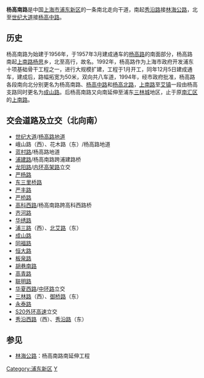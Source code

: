 {{expert|time=2019-06-28T04:25:58+00:00}}
{{unreferenced|time=2019-01-16T08:15:37+00:00}}
{{Infobox China Road
|路牌类型=Shanghai
|中文道路名称=杨高南路
|走向1=北
|走向2=南
|走向1(E)=N
|道路英文名=Yanggao Rd. (S)
|走向2(E)=S
|图片=File:YanggaoPusanNW.jpg
|图片说明=[[浦三路|浦三路]]口北侧天桥西北方向视角
|道路属性=
|道路总长度=
|车速限制=
|行车线数量=
|所在地区= [[上海市|上海市]][[浦东新区|浦东新区]]
|起点= [[世纪大道|世纪大道]]、[[杨高中路|杨高中路]]延长线
|终点= [[秀沿西路|秀沿西路]]、[[秀沿路|秀沿路]]
|道路命名日期= 1994年
|命名缘由= 位于[[杨高路|杨高路]]以南
|道路旧名= [[杨高路|杨高路]]
|道路动工日期= 1956年
|通车日期= 
|路段主要建筑= 
}}
'''杨高南路'''是中国[[上海市|上海市]][[浦东新区|浦东新区]]的一条南北走向干道，南起[[秀沿路|秀沿路]]接[[林海公路|林海公路]]，北至[[世纪大道|世纪大道]]接[[杨高中路|杨高中路]]。

== 历史 ==
杨高南路为始建于1956年，于1957年3月建成通车的[[杨高路|杨高路]]的南面部分，杨高路南起[[上南路|上南路]][[杨思|杨思]]乡，北至高行，故名。1992年，杨高路作为上海市政府开发浦东十项基础骨干工程之一，进行大规模扩建，工程于1月开工，同年12月5日建成通车，建成后，路幅拓宽为50米，双向共八车道，1994年，经市政府批准，杨高路各段南向北分别更名为杨高南路、[[杨高中路|杨高中路]]和[[杨高北路|杨高北路]]，[[上南路|上南路]]至[[艾镇|艾镇]]一段由杨高支路同时更名为[[成山路|成山路]]。后杨高南路又向南延伸至浦东[[三林城|三林城]]地区，止于原[[南汇区|南汇区]]的[[上南路|上南路]]。

== 交会道路及立交（北向南） ==
* [[世纪大道_(上海)|世纪大道]]/[[杨高路地道|杨高路地道]]
* 峨山路（西）、花木路（东）/杨高路地道
* [[蓝村路|蓝村路]]/杨高路地道
* [[浦建路|浦建路]]/杨高南路跨浦建路桥
* [[龙阳路|龙阳路]]/[[内环高架路|内环高架路]]立交
* [[严杨路|严杨路]]
* [[东三里桥路|东三里桥路]]
* [[严丰路|严丰路]]
* [[严桥路|严桥路]]
* [[高科西路|高科西路]]/杨高南路跨高科西路桥
* [[齐河路|齐河路]]
* [[华绣路|华绣路]]
* [[浦三路|浦三路]]（西）、[[北艾路|北艾路]]（东）
* [[成山路|成山路]]
* [[同福路_(上海)|同福路]]
* [[恒大路|恒大路]]
* [[板泉路|板泉路]]
* [[胡巷南路|胡巷南路]]
* [[高青路|高青路]]
* [[联明路|联明路]]
* [[华夏西路|华夏西路]]/[[中环路_(上海)|中环路]]立交
* [[三林路|三林路]]（西）、[[御桥路|御桥路]]（东）
* [[永泰路_(上海)|永泰路]]
* [[上海外环高速公路|S20外环高速]]立交
* [[秀沿西路|秀沿西路]]（西）、[[秀沿路|秀沿路]]（东）

== 参见 ==
* [[林海公路|林海公路]]：杨高南路南延伸工程

[[Category:浦东新区|Category:浦东新区]]
[[Category:上海道路|Y]]